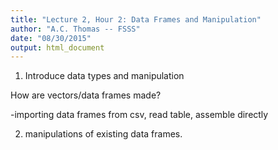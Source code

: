 ```yaml
---
title: "Lecture 2, Hour 2: Data Frames and Manipulation"
author: "A.C. Thomas -- FSSS"
date: "08/30/2015"
output: html_document
---
```



1) Introduce data types and manipulation

How are vectors/data frames made?

-importing data frames from csv, read table, assemble directly


2) manipulations of existing data frames.








